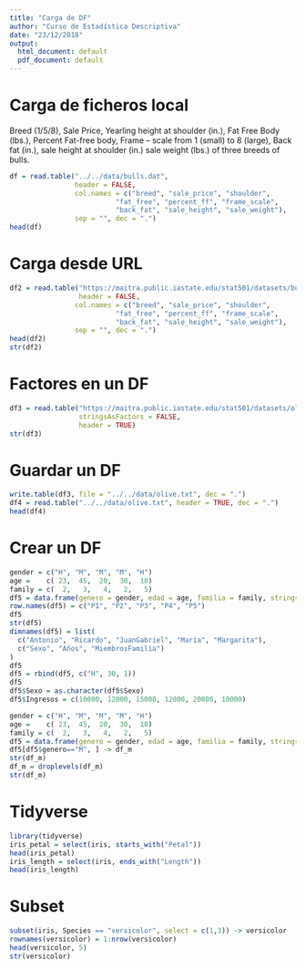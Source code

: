 ```yaml
---
title: "Carga de DF"
author: "Curso de Estadística Descriptiva"
date: "23/12/2018"
output:
  html_document: default
  pdf_document: default
---
```


# Carga de ficheros local

Breed (1/5/8), 
Sale Price, 
Yearling height at shoulder (in.), 
Fat Free Body (lbs.), 
Percent Fat-free body, 
Frame -- scale from 1 (small) to 8 (large), 
Back fat (in.), 
sale height at shoulder (in.) 
sale weight (lbs.) of three breeds of bulls.

```r
df = read.table("../../data/bulls.dat",
                header = FALSE, 
                col.names = c("breed", "sale_price", "shoulder",
                          "fat_free", "percent_ff", "frame_scale",
                          "back_fat", "sale_height", "sale_weight"),
                sep = "", dec = ".")
head(df)
```


# Carga desde URL

```r
df2 = read.table("https://maitra.public.iastate.edu/stat501/datasets/bulls.dat",
                 header = FALSE, 
                col.names = c("breed", "sale_price", "shoulder",
                          "fat_free", "percent_ff", "frame_scale",
                          "back_fat", "sale_height", "sale_weight"),
                sep = "", dec = ".")
head(df2)
str(df2)
```


# Factores en un DF

```r
df3 = read.table("https://maitra.public.iastate.edu/stat501/datasets/olive.dat",
                 stringsAsFactors = FALSE,
                 header = TRUE)
str(df3)
```

# Guardar un DF

```r
write.table(df3, file = "../../data/olive.txt", dec = ".")
df4 = read.table("../../data/olive.txt", header = TRUE, dec = ".")
head(df4)
```


# Crear un DF

```r
gender = c("H", "M", "M", "M", "H")
age =    c( 23,  45,  20,  30,  18)
family = c(  2,   3,   4,   2,   5)
df5 = data.frame(genero = gender, edad = age, familia = family, stringsAsFactors = TRUE)
row.names(df5) = c("P1", "P2", "P3", "P4", "P5")
df5
str(df5)
dimnames(df5) = list(
  c("Antonio", "Ricardo", "JuanGabriel", "María", "Margarita"),
  c("Sexo", "Años", "MiembrosFamilia")
)
df5
df5 = rbind(df5, c("H", 30, 1))
df5
df5$Sexo = as.character(df5$Sexo)
df5$Ingresos = c(10000, 12000, 15000, 12000, 20000, 10000)
```


```r
gender = c("H", "M", "M", "M", "H")
age =    c( 23,  45,  20,  30,  18)
family = c(  2,   3,   4,   2,   5)
df5 = data.frame(genero = gender, edad = age, familia = family, stringsAsFactors = TRUE)
df5[df5$genero=="M", ] -> df_m
str(df_m)
df_m = droplevels(df_m)
str(df_m)
```

# Tidyverse
```r
library(tidyverse)
iris_petal = select(iris, starts_with("Petal"))
head(iris_petal)
iris_length = select(iris, ends_with("Length"))
head(iris_length)
```

# Subset
```r
subset(iris, Species == "versicolor", select = c(1,3)) -> versicolor
rownames(versicolor) = 1:nrow(versicolor)
head(versicolor, 5)
str(versicolor)
```


